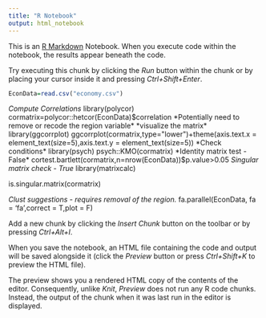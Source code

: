 ```yaml
---
title: "R Notebook"
output: html_notebook
---
```


This is an [R Markdown](http://rmarkdown.rstudio.com) Notebook. When you execute code within the notebook, the results appear beneath the code. 

Try executing this chunk by clicking the *Run* button within the chunk or by placing your cursor inside it and pressing *Ctrl+Shift+Enter*. 

```r
EconData=read.csv("economy.csv")
```
*Compute Correlations*
library(polycor)
cormatrix=polycor::hetcor(EconData)$correlation
*Potentially need to remove or recode the region variable*
*visualize the matrix*
library(ggcorrplot)
ggcorrplot(cormatrix,type="lower")+theme(axis.text.x = element_text(size=5),axis.text.y = element_text(size=5))
*Check conditions*
library(psych)
psych::KMO(cormatrix)
*Identity matrix test - False*
cortest.bartlett(cormatrix,n=nrow(EconData))$p.value>0.05
*Singular matrix check - True*
library(matrixcalc)

is.singular.matrix(cormatrix)

*Clust suggestions - requires removal of the region.*
fa.parallel(EconData, fa = 'fa',correct = T,plot = F)

Add a new chunk by clicking the *Insert Chunk* button on the toolbar or by pressing *Ctrl+Alt+I*.

When you save the notebook, an HTML file containing the code and output will be saved alongside it (click the *Preview* button or press *Ctrl+Shift+K* to preview the HTML file).

The preview shows you a rendered HTML copy of the contents of the editor. Consequently, unlike *Knit*, *Preview* does not run any R code chunks. Instead, the output of the chunk when it was last run in the editor is displayed.
